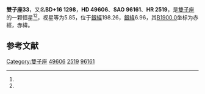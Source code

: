 {{Starbox begin
| name = 雙子座33
}}
{{Starbox observe
| epoch = [[J2000.0|J2000.0]]
| constell = [[雙子座|雙子座]]<ref name=SIMBAD>{{cite web
 | url=http://simbad.u-strasbg.fr/simbad/sim-id?Ident=HR+2519
 | title=Pulsating variable Star
 | publisher=Centre de Données astronomiques de Strasbourg
 | work=SIMBAD
 | accessdate=2012-07-13
 | archive-date=2019-07-27
 | archive-url=https://web.archive.org/web/20190727023540/http://simbad.u-strasbg.fr/simbad/sim-id?Ident=HR+2519
 | dead-url=no
 }}</ref><ref name=DATA>{{cite web
 | url=http://vizier.u-strasbg.fr/viz-bin/VizieR-5?-out.add=.&-source=5050&-corr=PK=HR&-out.max=9999&HR=2519
 | title=VizieR Detailed Page
 | accessdate=2012-07-13
 | archive-date=2016-03-05
 | archive-url=https://web.archive.org/web/20160305195606/http://vizier.u-strasbg.fr/viz-bin/VizieR-5?-out.add=.&-source=5050&-corr=PK=HR&-out.max=9999&HR=2519
 | dead-url=no
 }}</ref>
| 星官 = 
| ra = {{RA|6|49|49.8}}<ref name=SIMBAD /><ref name=DATA />
| dec = {{DEC|+16|12|10}}<ref name=SIMBAD /><ref name=DATA />
| appmag_v = 5.85<ref name=SIMBAD /><ref name=DATA />
}}
{{Starbox character
| class = B7III<ref name=SIMBAD /><ref name=DATA />
| b-v = -0.13<ref name=SIMBAD /><ref name=DATA />
| u-b = -0.52<ref name=SIMBAD /><ref name=DATA />
| r-i = <ref name=SIMBAD /><ref name=DATA />
| variable = 
}}
{{Starbox astrometry
| radial_v = -0.52
| prop_mo_ra = 13
| parallax = 
| p_error = 
}}
{{Starbox catalog
| names =BD+16 1298，[[SAO星表|SAO]] 96161，[[HD星表|HD]] 49606，[[HR星表|HR]] 2519}}
{{Starbox reference |Simbad=HR+2519}}
{{Starbox end}}

'''雙子座33'''，又名'''BD+16 1298'''，'''HD 49606'''、'''SAO 96161'''、'''HR 2519'''，是[[雙子座|雙子座]]的一颗恒星<ref name=SIMBAD /><ref name=DATA />，视星等为5.85，位于[[銀道座標系|銀經]]198.26，[[銀道座標系|銀緯]]6.96，其[[B1900.0|B1900.0]]坐标为赤經{{RA|6|44|4.4}}，赤緯{{DEC|+16|6.96|59}}。

== 参考文献 ==
{{reflist}}

{{star-stub}}

{{雙子座恒星}}
[[Category:雙子座|Category:雙子座]]
[[Category:HD和HDE天體|49606]]
[[Category:HR天體|2519]]
[[Category:SAO天體|96161]]
